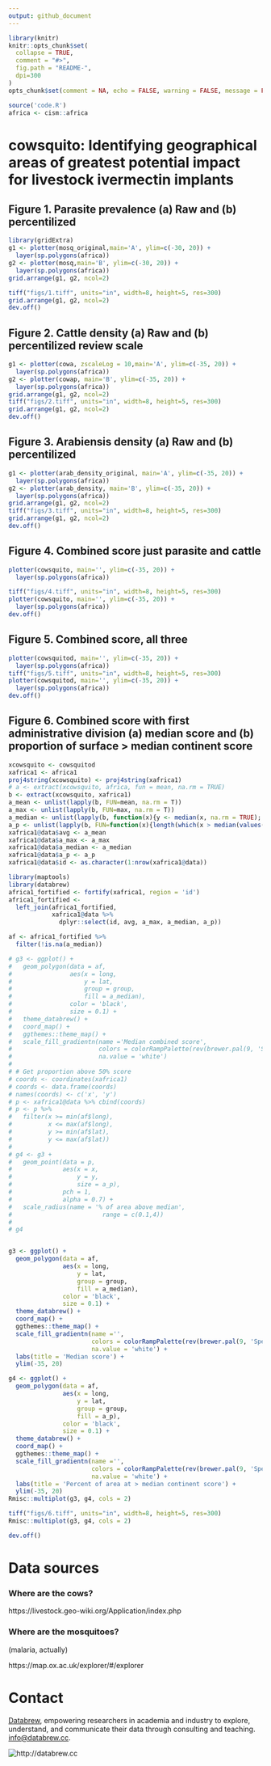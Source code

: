 ```yaml
---
output: github_document
---
```


<!-- README.md is generated from README.Rmd. Please edit that file -->

```r
library(knitr)
knitr::opts_chunk$set(
  collapse = TRUE,
  comment = "#>",
  fig.path = "README-",
  dpi=300
)
opts_chunk$set(comment = NA, echo = FALSE, warning = FALSE, message = FALSE, error = FALSE, fig.align = 'center', fig.height = 5, fig.width = 8)
```

```r
source('code.R')
africa <- cism::africa
```

# cowsquito: Identifying geographical areas of greatest potential impact for livestock ivermectin implants

## Figure 1. Parasite prevalence (a) Raw and (b) percentilized

```r
library(gridExtra)
g1 <- plotter(mosq_original,main='A', ylim=c(-30, 20)) +
  layer(sp.polygons(africa))
g2 <- plotter(mosq,main='B', ylim=c(-30, 20)) +
  layer(sp.polygons(africa))
grid.arrange(g1, g2, ncol=2)

tiff("figs/1.tiff", units="in", width=8, height=5, res=300)
grid.arrange(g1, g2, ncol=2) 
dev.off()
```

## Figure 2. Cattle density (a) Raw and (b) percentilized **review scale**

```r
g1 <- plotter(cowa, zscaleLog = 10,main='A', ylim=c(-35, 20)) +
  layer(sp.polygons(africa))
g2 <- plotter(cowap, main='B', ylim=c(-35, 20)) +
  layer(sp.polygons(africa))
grid.arrange(g1, g2, ncol=2)
tiff("figs/2.tiff", units="in", width=8, height=5, res=300)
grid.arrange(g1, g2, ncol=2)
dev.off()
```

## Figure 3. Arabiensis density (a) Raw and (b) percentilized

```r
g1 <- plotter(arab_density_original, main='A', ylim=c(-35, 20)) +
  layer(sp.polygons(africa))
g2 <- plotter(arab_density, main='B', ylim=c(-35, 20)) +
  layer(sp.polygons(africa))
grid.arrange(g1, g2, ncol=2)
tiff("figs/3.tiff", units="in", width=8, height=5, res=300)
grid.arrange(g1, g2, ncol=2)
dev.off()
```


## Figure 4. Combined score just parasite and cattle

```r
plotter(cowsquito, main='', ylim=c(-35, 20)) +
  layer(sp.polygons(africa))

tiff("figs/4.tiff", units="in", width=8, height=5, res=300)
plotter(cowsquito, main='', ylim=c(-35, 20)) +
  layer(sp.polygons(africa))
dev.off()
```


## Figure 5. Combined score, all three


```r
plotter(cowsquitod, main='', ylim=c(-35, 20)) +
  layer(sp.polygons(africa))
tiff("figs/5.tiff", units="in", width=8, height=5, res=300)
plotter(cowsquitod, main='', ylim=c(-35, 20)) +
  layer(sp.polygons(africa))
dev.off()
```


## Figure 6. Combined score with first administrative division (a) median score and (b) proportion of surface > median continent score


```r
xcowsquito <- cowsquitod
xafrica1 <- africa1
proj4string(xcowsquito) <- proj4string(xafrica1)
# a <- extract(xcowsquito, africa, fun = mean, na.rm = TRUE)
b <- extract(xcowsquito, xafrica1)
a_mean <- unlist(lapply(b, FUN=mean, na.rm = T))
a_max <- unlist(lapply(b, FUN=max, na.rm = T))
a_median <- unlist(lapply(b, function(x){y <- median(x, na.rm = TRUE); ifelse(is.null(y), 0, y)}))
a_p <- unlist(lapply(b, FUN=function(x){length(which(x > median(values(xcowsquito), na.rm = TRUE))) / length(x) * 100}))
xafrica1@data$avg <- a_mean
xafrica1@data$a_max <- a_max
xafrica1@data$a_median <- a_median
xafrica1@data$a_p <- a_p
xafrica1@data$id <- as.character(1:nrow(xafrica1@data))

library(maptools)
library(databrew)
africa1_fortified <- fortify(xafrica1, region = 'id')
africa1_fortified <-
  left_join(africa1_fortified,
            xafrica1@data %>%
              dplyr::select(id, avg, a_max, a_median, a_p))

af <- africa1_fortified %>%
  filter(!is.na(a_median))

# g3 <- ggplot() +
#   geom_polygon(data = af,
#                aes(x = long,
#                    y = lat,
#                    group = group,
#                    fill = a_median),
#                color = 'black',
#                size = 0.1) +
#   theme_databrew() +
#   coord_map() +
#   ggthemes::theme_map() +
#   scale_fill_gradientn(name ='Median combined score',
#                        colors = colorRampPalette(rev(brewer.pal(9, 'Spectral')))(10),
#                        na.value = 'white') 
# 
# # Get proportion above 50% score
# coords <- coordinates(xafrica1)
# coords <- data.frame(coords)
# names(coords) <- c('x', 'y')
# p <- xafrica1@data %>% cbind(coords)
# p <- p %>%
#   filter(x >= min(af$long),
#          x <= max(af$long),
#          y >= min(af$lat),
#          y <= max(af$lat))
# 
# g4 <- g3 + 
#   geom_point(data = p,
#              aes(x = x,
#                  y = y,
#                  size = a_p),
#              pch = 1,
#              alpha = 0.7) +
#   scale_radius(name = '% of area above median',
#                         range = c(0.1,4))
# 
# g4


g3 <- ggplot() +
  geom_polygon(data = af,
               aes(x = long,
                   y = lat,
                   group = group,
                   fill = a_median),
               color = 'black',
               size = 0.1) +
  theme_databrew() +
  coord_map() +
  ggthemes::theme_map() +
  scale_fill_gradientn(name ='',
                       colors = colorRampPalette(rev(brewer.pal(9, 'Spectral')))(10),
                       na.value = 'white') +
  labs(title = 'Median score') +
  ylim(-35, 20)

g4 <- ggplot() +
  geom_polygon(data = af,
               aes(x = long,
                   y = lat,
                   group = group,
                   fill = a_p),
               color = 'black',
               size = 0.1) +
  theme_databrew() +
  coord_map() +
  ggthemes::theme_map() +
  scale_fill_gradientn(name ='',
                       colors = colorRampPalette(rev(brewer.pal(9, 'Spectral')))(10),
                       na.value = 'white') +
  labs(title = 'Percent of area at > median continent score') +
  ylim(-35, 20)
Rmisc::multiplot(g3, g4, cols = 2)

tiff("figs/6.tiff", units="in", width=8, height=5, res=300)
Rmisc::multiplot(g3, g4, cols = 2)

dev.off()
```


# Data sources

### Where are the cows?

https://livestock.geo-wiki.org/Application/index.php

### Where are the mosquitoes?  

(malaria, actually)

https://map.ox.ac.uk/explorer/#/explorer


# Contact

[Databrew](http://www.databrew.cc), empowering researchers in academia and industry to explore, understand, and communicate their data through consulting and teaching. <a href="mailto:info@databrew.cc?Subject=Hello" target="_top">info@databrew.cc</a>.


<img align="center" src="logo_clear.png" alt="http://databrew.cc">


